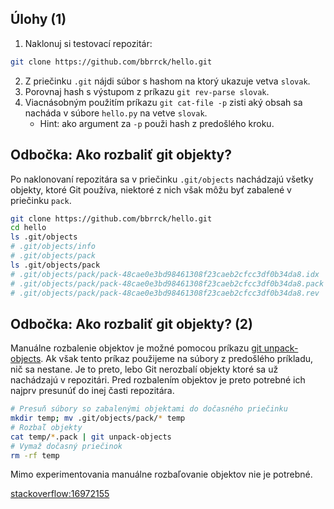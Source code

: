 ## Úlohy (1) {.exercise #exercise-1-internals}

::: {.exercise}

1. Naklonuj si testovací repozitár:
```bash
git clone https://github.com/bbrrck/hello.git 
```
2. Z priečinku `.git` nájdi súbor s hashom na ktorý ukazuje vetva `slovak`.
3. Porovnaj hash s výstupom z príkazu `git rev-parse slovak`.
4. Viacnásobným použitím príkazu `git cat-file -p` zisti aký obsah sa nacháda v súbore `hello.py` na vetve `slovak`.
    - Hint: ako argument za `-p` použi hash z predošlého kroku.

:::

## Odbočka: Ako rozbaliť git objekty?

Po naklonovaní repozitára sa v priečinku `.git/objects` nachádzajú všetky objekty, ktoré Git používa, niektoré z nich však môžu byť zabalené v priečinku `pack`.

```bash
git clone https://github.com/bbrrck/hello.git
cd hello
ls .git/objects
# .git/objects/info
# .git/objects/pack
ls .git/objects/pack
# .git/objects/pack/pack-48cae0e3bd98461308f23caeb2cfcc3df0b34da8.idx
# .git/objects/pack/pack-48cae0e3bd98461308f23caeb2cfcc3df0b34da8.pack
# .git/objects/pack/pack-48cae0e3bd98461308f23caeb2cfcc3df0b34da8.rev
```

## Odbočka: Ako rozbaliť git objekty? (2)

Manuálne rozbalenie objektov je možné pomocou príkazu [git unpack-objects](https://git-scm.com/docs/git-unpack-objects). Ak však tento príkaz použijeme na súbory z predošlého príkladu, nič sa nestane. Je to preto, lebo Git nerozbalí objekty ktoré sa už nachádzajú v repozitári. Pred rozbalením objektov je preto potrebné ich najprv presunúť do inej časti repozitára.

```bash
# Presuň súbory so zabalenými objektami do dočasného priečinku
mkdir temp; mv .git/objects/pack/* temp
# Rozbaľ objekty
cat temp/*.pack | git unpack-objects
# Vymaž dočasný priečinok
rm -rf temp
```

::: {.warning}
Mimo experimentovania manuálne rozbaľovanie objektov nie je potrebné.
::: 


:::footer
[stackoverflow:16972155](https://stackoverflow.com/a/16972155)
:::